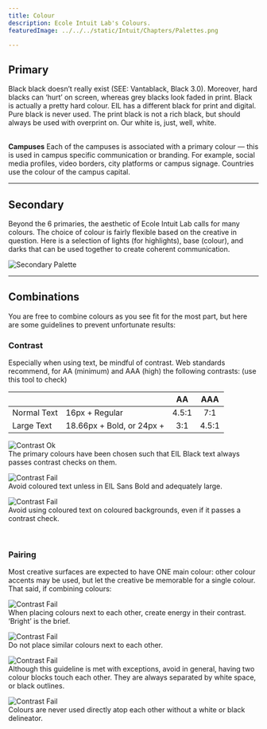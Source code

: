 ```yaml
---
title: Colour
description: Ecole Intuit Lab's Colours.
featuredImage: ../../../static/Intuit/Chapters/Palettes.png

---
```


## Primary

<Grid columns={2} gap={4}>
<BrandBox>
<BrandColor 
    colorName = "Black"
    colorHex = "#272727"
    colorRGB = "39, 39, 39"
    colorCMYK = "0, 0, 0, 98"
/>
<BrandCaption>Black black doesn’t really exist (SEE: Vantablack, Black 3.0). 
Moreover, hard blacks can ‘hurt’ on screen, whereas grey blacks look faded in print. Black is actually a pretty hard colour. 
EIL has a different black for print and digital. Pure black is never used.  
The print black is not a rich black, but should always be used with overprint on. 
</BrandCaption>
</BrandBox>
<BrandBox>
<BrandColor 
    colorName = "White"
    colorHex = "#FFFFFF"
    colorRGB = "255, 255, 255"
    colorCMYK = "0, 0, 0, 98"
/>
<BrandCaption>Our white is, just, well, white. 
</BrandCaption>
</BrandBox>
</Grid>

<br />

<Grid columns={3} gap={4}>
    <BrandColor 
        colorName = "Lime"
        colorHex = "#E1E47F"
        colorRGB = "225, 228, 127"
        colorCMYK = "17, 0, 62, 0"
    />
    <BrandColor 
        colorName = "Salmon"
        colorHex = "#F48D88"
        colorRGB = "244, 141, 136"
        colorCMYK = "0, 55, 40, 98"
    />
    <BrandColor 
        colorName = "Sand"
        colorHex = "#FCDD88"
        colorRGB = "252, 221, 136"
        colorCMYK = "0, 15, 55, 0"
    />
    <BrandColor 
        colorName = "Sky"
        colorHex = "#9DC6E5"
        colorRGB = "157, 198, 229"
        colorCMYK = "42, 10, 0, 0"
    />
    <BrandColor 
        colorName = "Teal"
        colorHex = "#ABDBC6"
        colorRGB = "171, 219, 198"
        colorCMYK = "40, 0, 30, 0"
    />
    <BrandColor 
        colorName = "Violet"
        colorHex = "#9C91D0"
        colorRGB = "156, 145, 208"
        colorCMYK = "45, 43, 0, 0"
    />
</Grid>

<br />

**Campuses** Each of the campuses is associated with a primary colour — this is used in campus specific communication or branding. For example, social media profiles, video borders, city platforms or campus signage. Countries use the colour of the campus capital.

---

## Secondary

Beyond the 6 primaries, the aesthetic of Ecole Intuit Lab calls for many colours. The choice of colour is fairly flexible based on the creative in question.
Here is a selection of lights (for highlights), base (colour), and darks that can be used together to create coherent communication.

![Secondary Palette](../../../static/Intuit/Colour/SecondaryPalette.png)

---

## Combinations

You are free to combine colours as you see fit for the most part, but here are some guidelines to prevent unfortunate results:

### Contrast

Especially when using text, be mindful of contrast. Web standards recommend, for AA (minimum) and AAA (high) the following contrasts: (use this tool to check)

|       &nbsp;       |      &nbsp;               | AA           | AAA           |
| :----------------- | ------------------------- |:------------:| :------------:| 
| Normal Text        | 16px + Regular            | 4.5:1        | 7:1           |
| Large Text         | 18.66px + Bold, or 24px + | 3:1          | 4.5:1         |


<Grid columns={2} gap={2}>

![Contrast Ok](../../../static/Intuit/Colour/Contrast1.png)    
<BrandRule>The primary colours have been chosen such that EIL Black text always passes contrast checks on them.
</BrandRule>

![Contrast Fail](../../../static/Intuit/Colour/Contrast2.png)    
<BrandRule do={false}>Avoid coloured text unless in EIL Sans Bold and adequately large.</BrandRule>

![Contrast Fail](../../../static/Intuit/Colour/Contrast3.png)    
<BrandRule do={false}>Avoid using coloured text on coloured backgrounds, even if it passes a contrast check.
</BrandRule>

</Grid>
 <br />

### Pairing

Most creative surfaces are expected to have ONE main colour: other colour accents may be used, but let the creative be memorable for a single colour. That said, if combining colours:

<Grid columns={2} gap={2}>

![Contrast Fail](../../../static/Intuit/Colour/Combination1.png)    
<BrandRule>When placing colours next to each other, create energy in their contrast. ‘Bright’ is the brief.
</BrandRule>

![Contrast Fail](../../../static/Intuit/Colour/Combination2.png)    
<BrandRule do={false}>Do not place similar colours next to each other.
</BrandRule>

![Contrast Fail](../../../static/Intuit/Colour/Combination3.png)    
<BrandRule do={false}>Although this guideline is met with exceptions, avoid in general, having two colour blocks touch each other. They are always separated by white space, or black outlines.
</BrandRule>

![Contrast Fail](../../../static/Intuit/Colour/Combination4.png)    
<BrandRule do={false}>Colours are never used directly atop each other without a white or black delineator.
</BrandRule>

</Grid>
